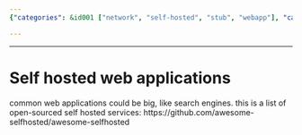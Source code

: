 ```yaml
---
{"categories": &id001 ["network", "self-hosted", "stub", "webapp"], "category": "Web Applications", "date": "2022-07-11 15:49:38", "description": "This article delves into the world of self-hosted web applications, offering a comprehensive list of open-source options like search engines. It empowers readers to explore and choose from various alternatives that suit their needs and preferences.", "tags": *id001, "title": "Self hosted web applications"}

---
```


------

# Self hosted web applications

common web applications could be big, like search engines. this is a list of open-sourced self hosted services:
https://github.com/awesome-selfhosted/awesome-selfhosted

